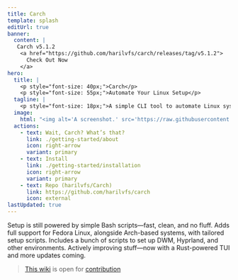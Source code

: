 ```yaml
---
title: Carch 
template: splash
editUrl: true 
banner:
  content: |
   Carch v5.1.2 
    <a href="https://github.com/harilvfs/carch/releases/tag/v5.1.2">
      Check Out Now
    </a>
hero:
  title: |
    <p style="font-size: 40px;">Carch</p>
    <p style="font-size: 55px;">Automate Your Linux Setup</p>
  tagline: |
    <p style="font-size: 18px;">A simple CLI tool to automate Linux system setup 🧩 </p>
  image:
    html: "<img alt='A screenshot.' src='https://raw.githubusercontent.com/harilvfs/carch/refs/heads/main/.github/preview.gif' width='600' />"
  actions:
    - text: Wait, Carch? What’s that?
      link: ./getting-started/about
      icon: right-arrow
      variant: primary
    - text: Install 
      link: ./getting-started/installation
      icon: right-arrow
      variant: primary
    - text: Repo (harilvfs/Carch)
      link: https://github.com/harilvfs/carch
      icon: external
lastUpdated: true 
---
```



<CardGrid stagger>
	<Card title="Bash Scripts, Easy Life" icon="setting">
		Setup is still powered by simple Bash scripts—fast, clean, and no fluff.
	</Card>
	<Card title="Fedora Friendly" icon="linux">
		Adds full support for Fedora Linux, alongside Arch-based systems, with tailored setup scripts.
  </Card>
	<Card title="Tweak All the Things" icon="add-document">
		Includes a bunch of scripts to set up DWM, Hyprland, and other environments.
	</Card>
	<Card title="Still Cooking" icon="approve-check">
		Actively improving stuff—now with a Rust-powered TUI and more updates coming.
	</Card>
</CardGrid>

> [This wiki](https://github.com/carch-docs/wiki) is open for [contribution](https://github.com/carch-org/wiki/fork)
